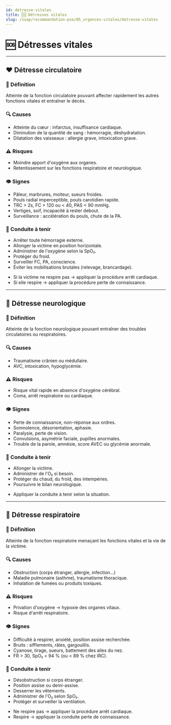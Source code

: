 ---
id: detresse-vitales
title: 🆘 Détresses vitales
slug: /suap/recommandation-pse/05_urgences-vitales/detresse-vitales
---


# 🆘 Détresses vitales

---

## ❤️ Détresse circulatoire

### 🧠 Définition

Atteinte de la fonction circulatoire pouvant affecter rapidement les autres fonctions vitales et entraîner le décès.

### 🔍 Causes

- Atteinte du cœur : infarctus, insuffisance cardiaque.
- Diminution de la quantité de sang : hémorragie, déshydratation.
- Dilatation des vaisseaux : allergie grave, intoxication grave.

### ⚠️ Risques

- Moindre apport d'oxygène aux organes.
- Retentissement sur les fonctions respiratoire et neurologique.

### 👁️ Signes

- Pâleur, marbrures, moiteur, sueurs froides.
- Pouls radial imperceptible, pouls carotidien rapide.
- TRC > 2s, FC > 120 ou < 40, PAS < 90 mmHg.
- Vertiges, soif, incapacité à rester debout.
- Surveillance : accélération du pouls, chute de la PA.

### 🧯 Conduite à tenir

<Tabs>
  <TabItem value="consciente" label="🧍‍♂️ Victime consciente">

  - Arrêter toute hémorragie externe.
  - Allonger la victime en position horizontale.
  - Administrer de l'oxygène selon la SpO₂.
  - Protéger du froid.
  - Surveiller FC, PA, conscience.
  - Éviter les mobilisations brutales (relevage, brancardage).

  </TabItem>
  <TabItem value="inconsciente" label="😵 Victime inconsciente">

  - Si la victime ne respire pas → appliquer la procédure arrêt cardiaque.
  - Si elle respire → appliquer la procédure perte de connaissance.

  </TabItem>
</Tabs>

---

## 🧠 Détresse neurologique

### 🧠 Définition

Atteinte de la fonction neurologique pouvant entraîner des troubles circulatoires ou respiratoires.

### 🔍 Causes

- Traumatisme crânien ou médullaire.
- AVC, intoxication, hypoglycémie.

### ⚠️ Risques

- Risque vital rapide en absence d'oxygène cérébral.
- Coma, arrêt respiratoire ou cardiaque.

### 👁️ Signes

- Perte de connaissance, non-réponse aux ordres.
- Somnolence, désorientation, aphasie.
- Paralysie, perte de vision.
- Convulsions, asymétrie faciale, pupilles anormales.
- Trouble de la parole, amnésie, score AVEC ou glycémie anormale.

### 🧯 Conduite à tenir

<Tabs>
  <TabItem value="consciente" label="🧍‍♂️ Victime consciente">

  - Allonger la victime.
  - Administrer de l'O₂ si besoin.
  - Protéger du chaud, du froid, des intempéries.
  - Poursuivre le bilan neurologique.

  </TabItem>
  <TabItem value="inconsciente" label="😵 Victime inconsciente">

  - Appliquer la conduite à tenir selon la situation.

  </TabItem>
</Tabs>

---

## 😤 Détresse respiratoire

### 🧠 Définition

Atteinte de la fonction respiratoire menaçant les fonctions vitales et la vie de la victime.

### 🔍 Causes

- Obstruction (corps étranger, allergie, infection…)
- Maladie pulmonaire (asthme), traumatisme thoracique.
- Inhalation de fumées ou produits toxiques.

### ⚠️ Risques

- Privation d'oxygène → hypoxie des organes vitaux.
- Risque d'arrêt respiratoire.

### 👁️ Signes

- Difficulté à respirer, anxiété, position assise recherchée.
- Bruits : sifflements, râles, gargouillis.
- Cyanose, tirage, sueurs, battement des ailes du nez.
- FR > 30, SpO₂ < 94 % (ou < 89 % chez IRC).

### 🧯 Conduite à tenir

<Tabs>
  <TabItem value="consciente" label="🧍‍♂️ Victime consciente">

  - Désobstruction si corps étranger.
  - Position assise ou demi-assise.
  - Desserrer les vêtements.
  - Administrer de l'O₂ selon SpO₂.
  - Protéger et surveiller la ventilation.

  </TabItem>
  <TabItem value="inconsciente" label="😵 Victime inconsciente">

  - Ne respire pas → appliquer la procédure arrêt cardiaque.
  - Respire → appliquer la conduite perte de connaissance.

  </TabItem>
</Tabs>
